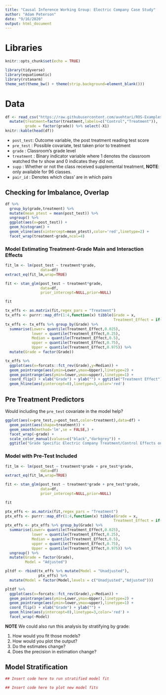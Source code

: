 ```yaml
---
title: "Causal Inference Working Group: Electric Company Case Study"
author: "Adam Peterson"
date: "9/16/2020"
output: html_document
---
```



# Libraries
```r
knitr::opts_chunk$set(echo = TRUE)
```

```r
library(tidyverse)
library(equatiomatic)
library(rstanarm)
theme_set(theme_bw() + theme(strip.background=element_blank()))
```


# Data


```r
df <- read_csv("https://raw.githubusercontent.com/avehtari/ROS-Examples/master/ElectricCompany/data/electric.csv") %>% 
  mutate(treatment=factor(treatment,labels=c("Control","Treatment")),
         grade = factor(grade)) %>% select(-X1)
knitr::kable(head(df))
```

* `post_test`: Outcome variable, the post treatment reading test score
* `pre_test` : Possible covariate, test taken prior to treatment
* `grade` : Classroom's grade level
* `treatment` : Binary indicator variable where 1 denotes the classroom watched the tv show and 0 indicates they did not.
* `supp` : Whether or not the class received supplemental treatment, **NOTE**: only available for 96 classes.
* `pair_id` : Denotes which class' are in which pairs



## Checking for Imbalance, Overlap

```r
df %>% 
  group_by(grade,treatment) %>% 
  mutate(mean_ptest = mean(post_test)) %>% 
  ungroup() %>% 
  ggplot(aes(x=post_test)) + 
  geom_histogram() + 
  geom_vline(aes(xintercept=mean_ptest),color='red',linetype=2) + 
  facet_wrap(treatment~grade,ncol=4)
```

### Model Estimating Treatment-Grade Main and Interaction Effects


```r
fit_lm <- lm(post_test ~ treatment*grade,
                data=df)
extract_eq(fit_lm,wrap=TRUE)
```

```r
fit <- stan_glm(post_test ~ treatment*grade,
                data=df,
                prior_intercept=NULL,prior=NULL)
```



```r
fit
```


```r
tx_effs <- as.matrix(fit,regex_pars = "Treatment")
tx_effs <- purrr::map_dfr(1:4,function(x) tibble(Grade = x,
                                                 Treatment_Effect = if(x==1) tx_effs[,1] else tx_effs[,1] + tx_effs[,x]))
tx_effs <- tx_effs %>% group_by(Grade) %>% 
  summarise(Lower= quantile(Treatment_Effect,0.025),
            lower = quantile(Treatment_Effect,0.25),
            Median = quantile(Treatment_Effect,0.5),
            upper = quantile(Treatment_Effect,0.75),
            Upper = quantile(Treatment_Effect,0.975)) %>% 
  mutate(Grade = factor(Grade))
```

```r
tx_effs %>% 
  ggplot(aes(x=forcats::fct_rev(Grade),y=Median)) + 
  geom_pointrange(aes(ymin=Lower,ymax=Upper),linetype=2) + 
  geom_pointrange(aes(ymin=lower,ymax=upper),linetype=1) + 
  coord_flip() + xlab("Grade") + ylab("") + ggtitle("Treatment Effect") +
  geom_hline(aes(yintercept=0),linetype=3,color='red')
```



## Pre Treatment Predictors

Would including the `pre_test` covariate in the model help?

```r
ggplot(aes(x=pre_test,y=post_test,color=treatment),data=df) +
  geom_point(aes(shape=treatment)) + 
  geom_smooth(method='lm',se = FALSE,) + 
  facet_wrap(~grade) + 
  scale_color_manual(values=c("black","darkgrey")) + 
  ggtitle("Grade Specific Electric Company Treatment/Control Effects on Reading Test")
```


### Model with Pre-Test Included

```r
fit_lm <- lm(post_test ~ treatment*grade + pre_test*grade, 
                data=df)
extract_eq(fit_lm,wrap=TRUE) 
```

```r
fit <- stan_glm(post_test ~ treatment*grade + pre_test*grade,
                data=df,
                prior_intercept=NULL,prior=NULL)
```

```r
fit
```


```r
ptx_effs <- as.matrix(fit,regex_pars = "Treatment")
ptx_effs <- purrr::map_dfr(1:4,function(x) tibble(Grade = x,
                                                 Treatment_Effect = if(x==1) ptx_effs[,1] else ptx_effs[,1] + ptx_effs[,x]))
ptx_effs <- ptx_effs %>% group_by(Grade) %>% 
  summarise(Lower= quantile(Treatment_Effect,0.025),
            lower = quantile(Treatment_Effect,0.25),
            Median = quantile(Treatment_Effect,0.5),
            upper = quantile(Treatment_Effect,0.75),
            Upper = quantile(Treatment_Effect,0.975)) %>% 
  ungroup() %>% 
  mutate(Grade = factor(Grade),
         Model = "Adjusted")
```


```r
pltdf <- rbind(tx_effs %>% mutate(Model = "Unadjusted"),
               ptx_effs) %>% 
  mutate(Model = factor(Model,levels = c("Unadjusted","Adjusted")))

pltdf %>% 
  ggplot(aes(x=forcats::fct_rev(Grade),y=Median)) + 
  geom_pointrange(aes(ymin=Lower,ymax=Upper),linetype=2) + 
  geom_pointrange(aes(ymin=lower,ymax=upper),linetype=1) + 
  coord_flip() + xlab("Grade") + ylab("") + 
  geom_hline(aes(yintercept=0),linetype=3,color='red') +
  facet_wrap(~Model)
```

**NOTE** 
We could also run this analysis by stratifying by grade:  

1. How would you fit those models? 
2. How would you plot the output? 
3. Do the estimates change?
4. Does the precision in estimation change?

## Model Stratification


```r
## Insert code here to run stratified model fit

```


```r
## Insert code here to plot new model fits

```
